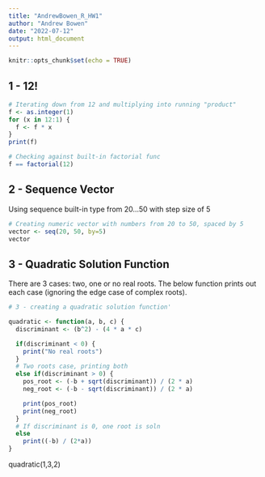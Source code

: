 ```yaml
---
title: "AndrewBowen_R_HW1"
author: "Andrew Bowen"
date: "2022-07-12"
output: html_document
---
```


```r
knitr::opts_chunk$set(echo = TRUE)
```

## 1 - 12!

```r
# Iterating down from 12 and multiplying into running "product"
f <- as.integer(1)
for (x in 12:1) {
  f <- f * x
}
print(f)

# Checking against built-in factorial func
f == factorial(12)
```


## 2 - Sequence Vector
Using sequence built-in type from 20...50 with step size of 5
```r
# Creating numeric vector with numbers from 20 to 50, spaced by 5
vector <- seq(20, 50, by=5)
vector
```

## 3 - Quadratic Solution Function

There are 3 cases: two, one or no real roots. The below function prints out each case (ignoring the edge case of complex roots).
```r
# 3 - creating a quadratic solution function'

quadratic <- function(a, b, c) {
  discriminant <- (b^2) - (4 * a * c)

  if(discriminant < 0) {
    print("No real roots")
  }
  # Two roots case, printing both
  else if(discriminant > 0) {
    pos_root <- (-b + sqrt(discriminant)) / (2 * a)
    neg_root <- (-b - sqrt(discriminant)) / (2 * a)

    print(pos_root)
    print(neg_root)
  }
  # If discriminant is 0, one root is soln
  else
    print((-b) / (2*a))
}

```

quadratic(1,3,2)

